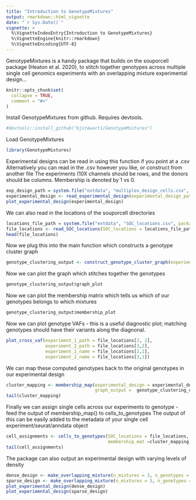 ```yaml
---
title: "Introduction to GenotypeMixtures"
output: rmarkdown::html_vignette
date: "`r Sys.Date()`"
vignette: >
  %\VignetteIndexEntry{Introduction to GenotypeMixtures}
  %\VignetteEngine{knitr::rmarkdown}
  %\VignetteEncoding{UTF-8}
---
```

GenotypeMixtures is a handy package that builds on the souporcell package (Heaton et al. 2020), to stitch together genotypes across multiple single cell genomics experiments with an overlapping mixture experimental design...

```r
knitr::opts_chunk$set(
  collapse = TRUE,
  comment = "#>"
)
```

Install GenotypeMixtures from github. Requires devtools.
```r
#devtools::install_github("bjstewart1/GenotypeMixtures")
```

Load GenotypeMixtures
```r
library(GenotypeMixtures)
```

Experimental designs can be read in using this function if you point at a .csv
Alternatively you can read in the .csv however you like, or construct from another file
The experiments (10X channels should be rows, and the donors should be columns. Membership is denoted by 1 vs 0.
```r
exp_design_path = system.file("extdata", "multiplex_design_cells.csv", package = "GenotypeMixtures")
experimental_design <- read_experimental_design(experimental_design_path = exp_design_path)
plot_experimental_design(experimental_design)
```

We can also read in the locations of the souporcell directories
```r
locations_file_path = system.file("extdata", "SOC_locations.csv", package = "GenotypeMixtures")
file_locations <- read_SOC_locations(SOC_locations = locations_file_path)
head(file_locations)
```

Now we plug this into the main function which constructs a genotype cluster graph
```r
genotype_clustering_output <- construct_genotype_cluster_graph(experimental_design = experimental_design, file_locations = file_locations )
```

Now we can plot the graph which stitches together the genotypes
```r
genotype_clustering_output$graph_plot
```

Now we can plot the membership matrix which tells us which of our genotypes belongs to which mixtures
```r
genotype_clustering_output$membership_plot
```

Now we can plot genotype VAFs - this is a useful diagnostic plot; matching genotypes should have their variants along the diagnonal.
```r
plot_cross_vaf(experiment_1_path = file_locations[2, 2], 
               experiment_2_path = file_locations[3,2], 
               experiment_1_name = file_locations[2,1],
               experiment_2_name = file_locations[3,1])
```


We can map these computed genotypes back to the original genotypes in our experimental design
```r
cluster_mapping <- membership_map(experimental_design = experimental_design,
                                  graph_output =  genotype_clustering_output)
tail(cluster_mapping)
```
Finally we can assign single cells across our experiments to genotype - feed the output of membership_map() to cells_to_genotypes
The output of this can be easily added to the metadata of your single cell experiment/seurat/anndata object 
```r
cell_assignments <- cells_to_genotypes(SOC_locations = file_locations, 
                                       membership_mat =cluster_mapping)
tail(cell_assignments)
```

The package can also output an experimental design with varying levels of density
```r
dense_design <- make_overlapping_mixture(n_mixtures = 3, n_genotypes = 5, density = 1 )
sparse_design <- make_overlapping_mixture(n_mixtures = 3, n_genotypes = 5, density = 0.5 )
plot_experimental_design(dense_design)
plot_experimental_design(sparse_design)

```


